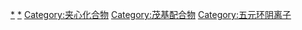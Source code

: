 {{Cat main|茂金属}}
{{Commons cat|Metallocenes}}

[[Category:有機金屬化合物|*]]
[[Category:环戊二烯|*]]
[[Category:夹心化合物|Category:夹心化合物]]
[[Category:茂基配合物|Category:茂基配合物]]
[[Category:五元环阴离子|Category:五元环阴离子]]